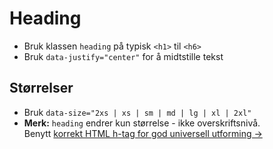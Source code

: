 
<Meta of={stories} />

# Heading
- Bruk klassen `heading` på typisk `<h1>` til `<h6>`
- Bruk `data-justify="center"` for å midtstille tekst
<Canvas of={stories.HeadingStory} />

## Størrelser
- Bruk `data-size="2xs | xs | sm | md | lg | xl | 2xl"`
- **Merk:** `heading` endrer kun størrelse - ikke overskriftsnivå.<br />Benytt [korrekt HTML h-tag for god universell utforming &rarr;](https://www.uutilsynet.no/veiledning/246-overskrifter-og-ledetekster/1253)
<Canvas of={stories.Sizes} />

<CssVariables component="heading" />